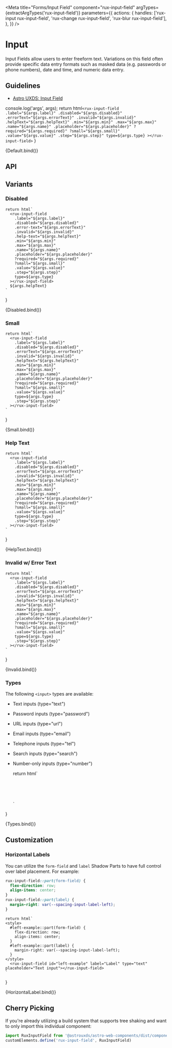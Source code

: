 
<Meta
    title="Forms/Input Field"
    component="rux-input-field"
    argTypes={extractArgTypes('rux-input-field')}
     parameters={{
       actions: {
        handles: ['rux-input rux-input-field', 'rux-change rux-input-field', 'rux-blur rux-input-field'],
      },
    }}
/>

# Input

Input Fields allow users to enter freeform text. Variations on this field often provide specific data entry formats such as masked data (e.g. passwords or phone numbers), date and time, and numeric data entry.

## Guidelines

-   [Astro UXDS: Input Field](https://www.astrouxds.com/components/input-field/)


  console.log('args', args);
    return html`
      <rux-input-field
        .label="${args.label}"
        .disabled="${args.disabled}"
        .errorText="${args.errorText}"
        .invalid="${args.invalid}"
        .helpText="${args.helpText}"
        .min="${args.min}"
        .max="${args.max}"
        .name="${args.name}"
        .placeholder="${args.placeholder}"
        ?required="${args.required}"
        ?small="${args.small}"
        .value="${args.value}"
        .step="${args.step}"
        type=${args.type}
      ></rux-input-field>
    `
}

<Canvas>
    <Story
      name="Default"
      args={{
        type: 'text',
        label: 'Input label',
      }}
    >
      {Default.bind()}
    </Story>
</Canvas>




## API

<ArgsTable of="rux-input-field" />

## Variants

### Disabled

    return html`
      <rux-input-field
        .label="${args.label}"
        .disabled="${args.disabled}"
        .error-text="${args.errorText}"
        .invalid="${args.invalid}"
        .help-text="${args.helpText}"
        .min="${args.min}"
        .max="${args.max}"
        .name="${args.name}"
        .placeholder="${args.placeholder}"
        ?required="${args.required}"
        ?small="${args.small}"
        .value="${args.value}"
        .step="${args.step}"
        type=${args.type}
      ></rux-input-field>
      ${args.helpText}
    `
}

<Canvas>
    <Story
      name="Disabled"
      args={{
        label: 'Disabled input',
        disabled: true,
        type: 'text'
      }}
    >
      {Disabled.bind()}
    </Story>
</Canvas>

### Small

    return html`
      <rux-input-field
        .label="${args.label}"
        .disabled="${args.disabled}"
        .errorText="${args.errorText}"
        .invalid="${args.invalid}"
        .helpText="${args.helpText}"
        .min="${args.min}"
        .max="${args.max}"
        .name="${args.name}"
        .placeholder="${args.placeholder}"
        ?required="${args.required}"
        ?small="${args.small}"
        .value="${args.value}"
        type=${args.type}
        .step="${args.step}"
      ></rux-input-field>
    `
}

<Canvas>
    <Story
      name="Small"
      args={{
        label: 'Small Label',
        small: true,
        type: 'text'
      }}
    >
      {Small.bind()}
    </Story>
</Canvas>

### Help Text

    return html`
      <rux-input-field
        .label="${args.label}"
        .disabled="${args.disabled}"
        .errorText="${args.errorText}"
        .invalid="${args.invalid}"
        .helpText="${args.helpText}"
        .min="${args.min}"
        .max="${args.max}"
        .name="${args.name}"
        .placeholder="${args.placeholder}"
        ?required="${args.required}"
        ?small="${args.small}"
        .value="${args.value}"
        type=${args.type}
        .step="${args.step}"
      ></rux-input-field>
    `
}

<Canvas>
    <Story
      name="Help Text"
      args={{
        label: 'Help text',
        helpText: 'Help text',
        type: 'text'
      }}
    >
      {HelpText.bind()}
    </Story>
</Canvas>


### Invalid w/ Error Text

    return html`
      <rux-input-field
        .label="${args.label}"
        .disabled="${args.disabled}"
        .errorText="${args.errorText}"
        .invalid="${args.invalid}"
        .helpText="${args.helpText}"
        .min="${args.min}"
        .max="${args.max}"
        .name="${args.name}"
        .placeholder="${args.placeholder}"
        ?required="${args.required}"
        ?small="${args.small}"
        .value="${args.value}"
        type=${args.type}
        .step="${args.step}"
      ></rux-input-field>
    `
}

<Canvas>
    <Story
      name="Invalid"
      args={{
        invalid: true,
        errorText: 'Field is required',
        label: 'Input Field',
        type: 'text'
      }}
    >
      {Invalid.bind()}
    </Story>
</Canvas>

### Types

The following `<input>` types are available:

* Text inputs (type="text")
* Password inputs (type="password")
* URL inputs (type="url")
* Email inputs (type="email")
* Telephone inputs (type="tel")
* Search inputs (type="search")
* Number-only inputs (type="number")

    return html`
    <style>
    .grid {
      display: grid;
      	grid-template-columns: repeat(3, minmax(0, 1fr));
        gap: 2rem;
    }
    </style>
    <div class="grid">
      <rux-input-field label="Text Input" type="text" placeholder="Text input"></rux-input-field>
      <rux-input-field label="Number Input" type="number" placeholder="1"></rux-input-field>
      <rux-input-field label="Phone Input" type="tel" placeholder="(999) 999-9999"></rux-input-field>
      <rux-input-field label="Password Input" type="password" placeholder="Reindeer Flotilla"></rux-input-field>
      <rux-input-field label="Web address" type="url" placeholder="http://example.com"></rux-input-field>
      <rux-input-field label="Email" type="email" placeholder="user@example.com"></rux-input-field>
      <rux-input-field label="Search" type="search" placeholder="Enter search term"></rux-input-field>
    </div>
    `
}

<Canvas>
    <Story
      name="Types"
    >
      {Types.bind()}
    </Story>
</Canvas>

## Customization

### Horizontal Labels

You can utilize the `form-field` and `label` Shadow Parts to have full control over label placement. For example:
```css
rux-input-field::part(form-field) {
  flex-direction: row;
  align-items: center;
}
rux-input-field::part(label) {
  margin-right: var(--spacing-input-label-left);
}
```

    return html`
    <style>
      #left-example::part(form-field) {
        flex-direction: row;
        align-items: center;
      }
      #left-example::part(label) {
        margin-right: var(--spacing-input-label-left);
      }
    </style>
      <rux-input-field id="left-example" label="Label" type="text" placeholder="Text input"></rux-input-field>
    `
}

<Canvas>
    <Story
      name="Horizontal Label"
    >
      {HorizontalLabel.bind()}
    </Story>
</Canvas>

## Cherry Picking

If you're already utilizing a build system that supports tree shaking and want to only import this individual component:

```js
import RuxInputField from '@astrouxds/astro-web-components/dist/components/rux-input-field.js'
customElements.define('rux-input-field', RuxInputField)
```
